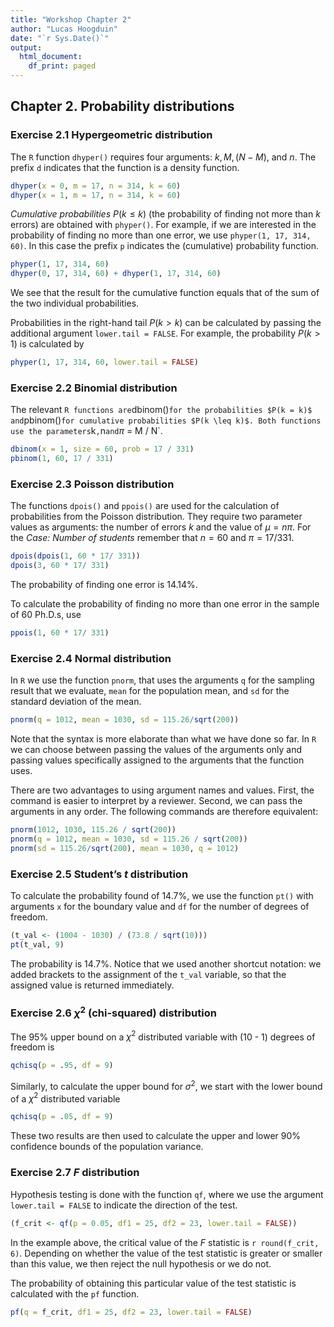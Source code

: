 ```yaml
---
title: "Workshop Chapter 2"
author: "Lucas Hoogduin"
date: "`r Sys.Date()`"
output:
  html_document:
    df_print: paged
---
```

 
## Chapter 2. Probability distributions
 
### Exercise 2.1 Hypergeometric distribution
 
The `R` function `dhyper()` requires four arguments: $k, M, (N - M)$, and $n$.
The prefix `d` indicates that the function is a density function.
 
```r
dhyper(x = 0, m = 17, n = 314, k = 60)
dhyper(x = 1, m = 17, n = 314, k = 60)
```
*Cumulative probabilities* $P(k \leq k)$ (the probability of finding not more than $k$ errors) are obtained with `phyper()`. For example, if we are interested in the probability of finding no more than one error, we use `phyper(1, 17, 314, 60)`. In this case the prefix `p` indicates the (cumulative) probability function.
```r
phyper(1, 17, 314, 60)
dhyper(0, 17, 314, 60) + dhyper(1, 17, 314, 60)
```
 
We see that the result for the cumulative function equals that of the sum of the two individual probabilities.
 
Probabilities in the right-hand tail $P(k > k)$ can be calculated by passing the additional argument `lower.tail = FALSE`. For example, the probability $P(k > 1)$ is calculated by
 
```r
phyper(1, 17, 314, 60, lower.tail = FALSE)
```
 
### Exercise 2.2 Binomial distribution
 
The relevant `R functions are `dbinom()` for the probabilities $P(k = k)$ and `pbinom()` for cumulative probabilities $P(k \leq k)$. Both functions use the parameters `k`, `n` and `$\pi$ = M / N`.
 
```r
dbinom(x = 1, size = 60, prob = 17 / 331)
pbinom(1, 60, 17 / 331)
```
 
### Exercise 2.3 Poisson distribution
 
The functions `dpois()` and `ppois()` are used for the calculation of probabilities from the Poisson distribution.
They require two parameter values as arguments: the number of errors $k$ and the value of $\mu = n\pi$.
For the *Case: Number of students* remember that $n = 60$ and $\pi = 17 / 331$.
 
```r
dpois(dpois(1, 60 * 17/ 331))
dpois(3, 60 * 17/ 331)
```
 
The probability of finding one error is 14.14%.
 
To calculate the probability of finding no more than one error in the sample of 60 Ph.D.s, use
 
```r
ppois(1, 60 * 17/ 331)
```
 
### Exercise 2.4 Normal distribution
 
In `R` we use the function `pnorm`, that uses the arguments `q` for the sampling result that we evaluate, `mean` for the population mean, and `sd` for the standard deviation of the mean.
 
```r
pnorm(q = 1012, mean = 1030, sd = 115.26/sqrt(200))
```
 
Note that the syntax is more elaborate than what we have done so far. In `R` we can choose between passing the values of the arguments only and passing values specifically assigned to the arguments that the function uses.
 
There are two advantages to using argument names and values. First, the command is easier to interpret by a reviewer. Second, we can pass the arguments in any order. The following commands are therefore equivalent:
 
```r
pnorm(1012, 1030, 115.26 / sqrt(200))
pnorm(q = 1012, mean = 1030, sd = 115.26 / sqrt(200))
pnorm(sd = 115.26/sqrt(200), mean = 1030, q = 1012)
```
 
### Exercise 2.5 Student's $t$ distribution
 
To calculate the probability found of 14.7%, we use the function `pt()` with arguments `x` for the boundary value and `df` for the number of degrees of freedom.
 
```r
(t_val <- (1004 - 1030) / (73.8 / sqrt(10)))
pt(t_val, 9)
```
 
The probability is 14.7%. Notice that we used another shortcut notation: we added brackets to the assignment of the `t_val` variable, so that the assigned value is returned immediately.
 
### Exercise 2.6 $\chi^2$ (chi-squared) distribution
 
The 95\% upper bound on a $\chi^2$ distributed variable with (10 - 1) degrees of freedom is
 
```r
qchisq(p = .95, df = 9)
```
 
Similarly, to calculate the upper bound for $\sigma^2$, we start with the lower bound of a $\chi^2$ distributed variable
 
```r
qchisq(p = .05, df = 9)
```
 
These two results are then used to calculate the upper and lower 90\% confidence bounds of the population variance.
 
### Exercise 2.7 $F$ distribution
 
Hypothesis testing is done with the function `qf`, where we use the argument `lower.tail = FALSE` to indicate the direction of the test.
 
```r
(f_crit <- qf(p = 0.05, df1 = 25, df2 = 23, lower.tail = FALSE))
```
 
In the example above, the critical value of the $F$ statistic is `r round(f_crit, 6)`. Depending on whether the value of the test statistic is greater or smaller than this value, we then reject the null hypothesis or we do not.
 
The probability of obtaining this particular value of the test statistic is calculated with the `pf` function.
 
```r
pf(q = f_crit, df1 = 25, df2 = 23, lower.tail = FALSE)
```
